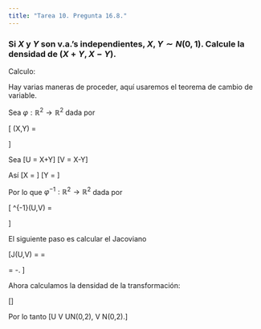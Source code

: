 ```yaml
---
title: "Tarea 10. Pregunta 16.8."
---
```



### Si $X$ y $Y$ son v.a.'s independientes, $X, Y \sim N(0,1)$. Calcule la densidad de $(X+Y, X-Y)$.

Calculo:

Hay varias maneras de proceder, aquí usaremos el teorema de cambio de variable.

Sea $\varphi:\mathbb{R}^2 \to \mathbb{R}^2$ dada por 

\[
\varphi(X,Y) = 
\begin{pmatrix}
Y+Y\\
X-Y
\end{pmatrix}
\]

Sea
\[U = X+Y\]
\[V = X-Y\]

Así 
\[X = \frac{U+V}{2}\]
\[Y = \frac{U-V}{2}\]

Por lo que $\varphi^{-1}:\mathbb{R}^2 \to \mathbb{R}^2$ dada por 

\[
\varphi^{-1}(U,V) = 
\begin{pmatrix}
\frac{U+V}{2}\\
\frac{U-V}{2}
\end{pmatrix}
\]

El siguiente paso es calcular el Jacoviano

\[J(U,V) = \begin{vmatrix}
\frac{\delta \varphi_1}{\delta u} & \frac{\delta \varphi_1}{\delta v}\\
\frac{\delta \varphi_2}{\delta u} & \frac{\delta \varphi_2}{\delta v}
\end{vmatrix} = 
\begin{vmatrix}
\frac{1}{2} & \frac{1}{2}\\
\frac{1}{2} & -\frac{1}{2}
\end{vmatrix}
= -\frac{1}{2}.
\]

Ahora calculamos la densidad de la transformación:

\[\begin{align*}
f_{U,V}(u,v) &= f_{X,Y}(\varphi^{-1}(u,v))|J(u,v)| &&(\mbox{Teorema del cambio de var.})\\\\
&= f_{X}(\varphi_1^{-1}(u,v))f_{Y}(\varphi_2^{-1}(u,v))|\frac{1}{2}| &&(\mbox{Independencia})\\\\
&= \{\frac{1}{\sqrt{2\pi}}\exp[-\frac{1}{2}(\frac{u+v}{2})^2]\}\{\frac{1}{\sqrt{2\pi}}\exp[-\frac{1}{2}(\frac{u-v}{2})^2]\}|\frac{1}{2}|\\\\
&= \frac{1}{\sqrt{2\pi}}*\frac{1}{\sqrt{2\pi}}*\exp[-\frac{1}{2}(\frac{u^2+2uv+v^2+u^2-2uv + v^2}{2^2})](\frac{1}{2})\\\\
&= \frac{1}{\sqrt{2\pi}}*\frac{1}{\sqrt{2\pi}}*\exp[-\frac{1}{2}(\frac{2u^2+2v^2}{2^2})](\frac{1}{2})\\\\
&= \frac{1}{\sqrt{2\pi}}*\frac{1}{\sqrt{2\pi}}*\exp[-\frac{1}{2}(\frac{u^2+v^2}{2})](\frac{1}{2})\\\\
&= \frac{1}{\sqrt{2\pi(2)}}*\frac{1}{\sqrt{2\pi(2)}}*\exp[-\frac{1}{2}(\frac{u^2+v^2}{\sqrt{2}^2})]\\\\
&= \frac{1}{\sqrt{2\pi(2)}}\exp[-\frac{1}{2}(\frac{u^2}{\sqrt{2}^2})]*\frac{1}{\sqrt{2\pi(2)}}\exp[-\frac{1}{2}(\frac{v^2}{\sqrt{2}^2})]\\\\
&= f_U(u)f_V(v).
\end{align*}\]

Por lo tanto 
\[U \bot V \quad U\sim N(0,2), \quad V \sim N(0,2).\]